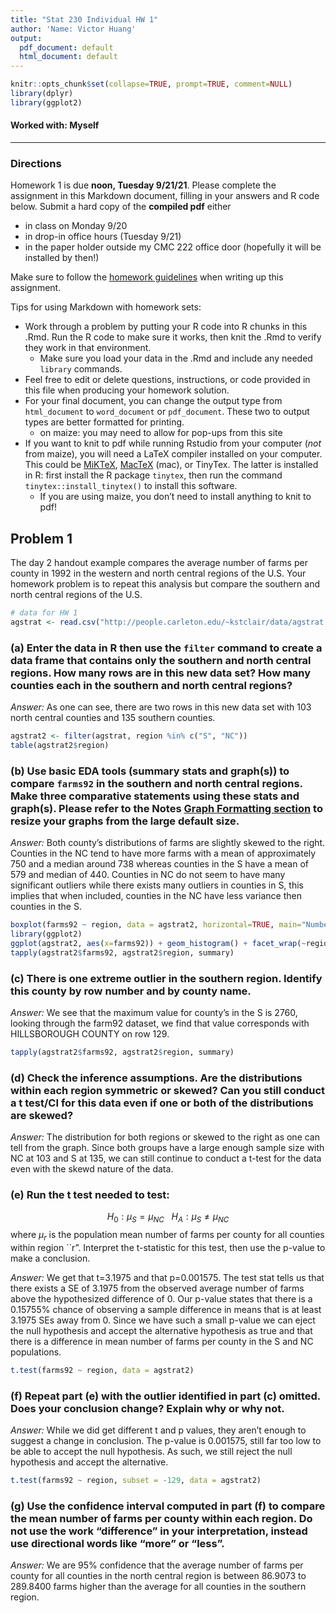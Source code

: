 ```yaml
---
title: "Stat 230 Individual HW 1"
author: 'Name: Victor Huang'
output:
  pdf_document: default
  html_document: default
---
```

```r
knitr::opts_chunk$set(collapse=TRUE, prompt=TRUE, comment=NULL)
library(dplyr)
library(ggplot2)
```

#### Worked with: Myself


--------------

### Directions
Homework 1 is due **noon, Tuesday 9/21/21**. Please complete the assignment in this Markdown document, filling in your answers and R code below. Submit  a hard copy of the **compiled pdf** either

  - in class on Monday 9/20
  - in drop-in office hours (Tuesday 9/21)
  - in the paper holder outside my CMC 222 office door (hopefully it will be installed by then!)
  
  
Make sure to follow the [homework guidelines](https://kstclair.github.io/stat-230/handouts/homework_guidelines.html) when writing up this assignment.

Tips for using Markdown with homework sets:

- Work through a problem by putting your R code into R chunks in this .Rmd. Run the R code to make sure it works, then knit the .Rmd to verify they work in that environment. 
    - Make sure you load your data in the .Rmd and include any needed `library` commands. 
- Feel free to edit or delete  questions, instructions, or code provided in this file when producing your homework solution. 
- For your final document, you can change the output type from `html_document` to `word_document` or `pdf_document`. These two to output types are better formatted for printing. 
  - on maize: you may need to allow for pop-ups from this site 
- If you want to knit to pdf while running Rstudio from your computer (*not* from maize), you  will need a LaTeX compiler installed on your computer. This could be [MiKTeX](https://miktex.org/), [MacTeX](http://www.tug.org/mactex/) (mac), or TinyTex. The latter is installed in R: first install the R package `tinytex`, then run the command `tinytex::install_tinytex()` to install this software. 
  - If you are using maize, you don't need to install anything to knit to pdf!


## Problem 1
The day 2 handout example compares the average number of farms per county in 1992 in the western and north central regions of the U.S. Your homework problem is to repeat this analysis but compare the southern and north central regions of the U.S. 

```r
# data for HW 1
agstrat <- read.csv("http://people.carleton.edu/~kstclair/data/agstrat.csv")
```


### (a)  Enter the data in R then use the `filter` command to create a data frame that contains only the southern and north central regions.  How many rows are in this new data set? How many counties each in the southern and north central regions? 

*Answer:* As one can see, there are two rows in this new data set with 103 north central counties and 135 southern counties.
```r
agstrat2 <- filter(agstrat, region %in% c("S", "NC"))
table(agstrat2$region)

```

### (b)  Use basic EDA tools (summary stats and graph(s)) to compare `farms92` in the southern and north central regions. Make three comparative statements using these stats and graph(s). Please refer to the Notes [Graph Formatting section](https://kstclair.github.io/stat-230-notes/markdown.html#markdown-graphs) to resize your graphs from the large default size.

*Answer:* Both county's distributions of farms are slightly skewed to the right. Counties in the NC tend to have more farms with a mean of approximately 750 and a median around 738 whereas counties in the S have a mean of 579 and median of 440. Counties in NC do not seem to have many significant outliers while there exists many outliers in counties in S, this implies that when included, counties in the NC have less variance then counties in the S.

```r
boxplot(farms92 ~ region, data = agstrat2, horizontal=TRUE, main="Number of farms (1992) by region", ylab = "region", xlab = "# of farms per county in 1992")
library(ggplot2)
ggplot(agstrat2, aes(x=farms92)) + geom_histogram() + facet_wrap(~region) + labs(title = "Number of farms by region")
tapply(agstrat2$farms92, agstrat2$region, summary)
```

### (c) There is one extreme outlier in the southern region. Identify this county by row number and by county name.

*Answer:* We see that the maximum value for county's in the S is 2760, looking through the farm92 dataset, we find that value corresponds with HILLSBOROUGH COUNTY on row 129.

```r
tapply(agstrat2$farms92, agstrat2$region, summary)
```



### (d) Check the inference assumptions. Are the distributions within each region symmetric or skewed? Can you still conduct a t test/CI for this data even if one or both of the distributions are skewed? 

*Answer:* The distribution for both regions or skewed to the right as one can tell from the graph. Since both groups have a large enough sample size with NC at 103 and S at 135, we can still continue to conduct a t-test for the data even with the skewd nature of the data.


### (e) Run the t test needed to test:
$$
H_0: \mu_S = \mu_{NC} \ \ \  H_A: \mu_S \neq \mu_{NC}
$$
where $\mu_r$ is the population mean number of farms per county for all counties within region ``r".  Interpret the t-statistic for this test, then use the p-value to make a conclusion.

*Answer:* We get that t=3.1975 and that p=0.001575. The test stat tells us that there exists a SE of 3.1975 from the observed average number of farms above the hypothesized difference of 0. Our p-value states that there is a 0.15755% chance of observing a sample difference in means that is at least 3.1975 SEs away from 0. Since we have such a small p-value we can eject the null hypothesis and accept the alternative hypothesis as true and that there is a difference in mean number of farms per county in the S and NC populations. 

```r
t.test(farms92 ~ region, data = agstrat2)
```

### (f) Repeat part (e) with the outlier identified in part (c) omitted. Does your conclusion change? Explain why or why not.

*Answer:* While we did get different t and p values, they aren't enough to suggest a change in conclusion. The p-value is 0.001575, still far too low to be able to accept the null hypothesis. As such, we still reject the null hypothesis and accept the alternative.

```r
t.test(farms92 ~ region, subset = -129, data = agstrat2)
```

### (g) Use the confidence interval computed in part (f) to compare the mean number of farms per county within each region. Do not use the work "difference" in your interpretation, instead use directional words like "more" or "less".

*Answer:* We are 95% confidence that the average number of farms per county for all counties in the north central region is between 86.9073 to 289.8400 farms higher than the average for all counties in the southern region.

